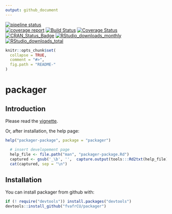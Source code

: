 ```yaml
---
output: github_document
---
```

[![pipeline status](https://gitlab.com/fvafrcu/packager/badges/master/pipeline.svg)](https://gitlab.com/fvafrcu/packager/commits/master)    
[![coverage report](https://gitlab.com/fvafrcu/packager/badges/master/coverage.svg)](https://gitlab.com/fvafrcu/packager/commits/master)
[![Build Status](https://travis-ci.org/fvafrCU/packager.svg?branch=master)](https://travis-ci.org/fvafrCU/packager)
[![Coverage Status](https://codecov.io/github/fvafrCU/packager/coverage.svg?branch=master)](https://codecov.io/github/fvafrCU/packager?branch=master)
[![CRAN_Status_Badge](https://www.r-pkg.org/badges/version/packager)](https://cran.r-project.org/package=packager)
[![RStudio_downloads_monthly](https://cranlogs.r-pkg.org/badges/packager)](https://cran.r-project.org/package=packager)
[![RStudio_downloads_total](https://cranlogs.r-pkg.org/badges/grand-total/packager)](https://cran.r-project.org/package=packager)

<!-- README.md is generated from README.Rmd. Please edit that file -->

```r
knitr::opts_chunk$set(
  collapse = TRUE,
  comment = "#>",
  fig.path = "README-"
)
```

# packager
## Introduction
Please read the
[vignette](https://htmlpreview.github.io/?https://github.com/fvafrCU/packager/blob/master/inst/doc/An_Introduction_to_packager.html).

Or, after installation, the help page:
```r
help("packager-package", package = "packager")
```
```r
  # insert developement page
  help_file <- file.path("man", "packager-package.Rd")
  captured <- gsub('_\b', '',  capture.output(tools:::Rd2txt(help_file) ))
  cat(captured, sep = "\n")
```

## Installation

You can install packager from github with:

```r
if (! require("devtools")) install.packages("devtools")
devtools::install_github("fvafrCU/packager")
```


